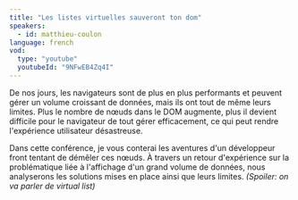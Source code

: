 ```yaml
---
title: "Les listes virtuelles sauveront ton dom"
speakers:
  - id: matthieu-coulon
language: french
vod:
  type: "youtube"
  youtubeId: "9NFwEB4Zq4I"
---
```


De nos jours, les navigateurs sont de plus en plus performants et peuvent gérer un volume croissant de données, mais ils ont tout de même leurs limites. Plus le nombre de nœuds dans le DOM augmente, plus il devient difficile pour le navigateur de tout gérer efficacement, ce qui peut rendre l'expérience utilisateur désastreuse.

Dans cette conférence, je vous conterai les aventures d'un développeur front tentant de démêler ces nœuds. À travers un retour d'expérience sur la problématique liée à l'affichage d'un grand volume de données, nous analyserons les solutions mises en place ainsi que leurs limites.
*(Spoiler: on va parler de virtual list)*
